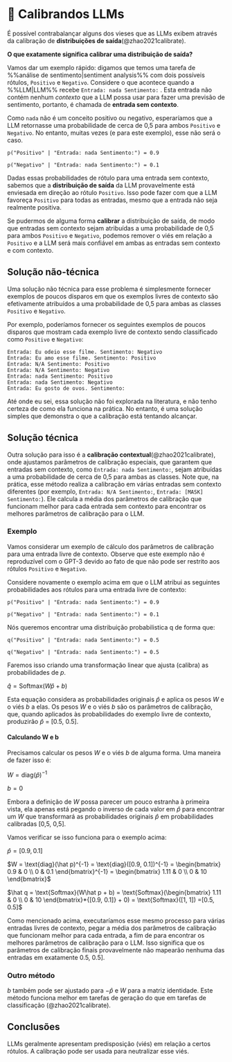 
# 🔴 Calibrandos LLMs

É possível contrabalançar alguns dos vieses que as LLMs exibem através da calibração de **distribuições de saída**(@zhao2021calibrate).

**O que exatamente significa calibrar uma distribuição de saída?**

Vamos dar um exemplo rápido: digamos que temos uma tarefa de %%análise de sentimento|sentiment analysis%% com dois possíveis rótulos, `Positivo` e `Negativo`.
Considere o que acontece quando a %%LLM|LLM%% recebe `Entrada: nada Sentimento:` .
Esta entrada não contém nenhum _contexto_ que a LLM possa usar para fazer uma previsão de sentimento, portanto, é chamada de **entrada sem contexto**.

Como `nada` não é um conceito positivo ou negativo, esperaríamos que a LLM retornasse uma probabilidade de cerca de 0,5 para ambos `Positivo` e `Negativo`. No entanto, muitas vezes (e para este exemplo), esse não será o caso.

```
p("Positivo" | "Entrada: nada Sentimento:") = 0.9

p("Negativo" | "Entrada: nada Sentimento:") = 0.1
```

Dadas essas probabilidades de rótulo para uma entrada sem contexto, sabemos que a **distribuição de saída** da LLM provavelmente está enviesada em direção ao rótulo `Positivo`. Isso pode fazer com que a LLM favoreça `Positivo` para todas as entradas, mesmo que a entrada não seja realmente positiva.

Se pudermos de alguma forma **calibrar** a distribuição de saída, de modo que entradas sem contexto sejam atribuídas a uma probabilidade de 0,5 para ambos `Positivo` e `Negativo`, podemos remover o viés em relação a `Positivo` e a LLM será mais confiável em ambas as entradas sem contexto e com contexto.

## Solução não-técnica

Uma solução não técnica para esse problema é simplesmente fornecer exemplos de poucos disparos em que os exemplos livres de contexto são efetivamente atribuídos a uma probabilidade de 0,5 para ambas as classes `Positivo` e `Negativo`.

Por exemplo, poderíamos fornecer os seguintes exemplos de poucos disparos que mostram cada exemplo livre de contexto sendo classificado como `Positivo` e `Negativo`:

```
Entrada: Eu odeio esse filme. Sentimento: Negativo
Entrada: Eu amo esse filme. Sentimento: Positivo
Entrada: N/A Sentimento: Positivo
Entrada: N/A Sentimento: Negativo
Entrada: nada Sentimento: Positivo
Entrada: nada Sentimento: Negativo
Entrada: Eu gosto de ovos. Sentimento:
```

Até onde eu sei, essa solução não foi explorada na literatura, e não tenho certeza de como ela funciona na prática. No entanto, é uma solução simples que demonstra o que a calibração está tentando alcançar.

## Solução técnica

Outra solução para isso é a **calibração contextual**(@zhao2021calibrate), onde ajustamos parâmetros de calibração especiais, que garantem que entradas sem contexto, como `Entrada: nada Sentimento:`, sejam atribuídas a uma probabilidade de cerca de 0,5 para ambas as classes. Note que, na prática, esse método realiza a calibração em várias entradas sem contexto diferentes (por exemplo, `Entrada: N/A Sentimento:`, `Entrada: [MASK] Sentimento:`). Ele calcula a média dos parâmetros de calibração que funcionam melhor para cada entrada sem contexto para encontrar os melhores parâmetros de calibração para o LLM.

### Exemplo

Vamos considerar um exemplo de cálculo dos parâmetros de calibração para uma entrada livre de contexto. Observe que este exemplo não é reproduzível com o GPT-3 devido ao fato de que não pode ser restrito aos rótulos `Positivo` e `Negativo`.

Considere novamente o exemplo acima em que o LLM atribui as seguintes probabilidades aos rótulos para uma entrada livre de contexto:

```
p("Positivo" | "Entrada: nada Sentimento:") = 0.9

p("Negativo" | "Entrada: nada Sentimento:") = 0.1
```

Nós queremos encontrar uma distribuição probabilistica q de forma que:

```
q("Positivo" | "Entrada: nada Sentimento:") = 0.5

q("Negativo" | "Entrada: nada Sentimento:") = 0.5
```

Faremos isso criando uma transformação linear que ajusta (calibra) as probabilidades de $p$.

$\hat q = \text{Softmax}(W\hat p + b)$

Esta equação considera as probabilidades originais $\hat p$ e aplica os pesos $W$ e o viés $b$ a elas. Os pesos $W$ e o viés $b$ são os parâmetros de calibração, que, quando aplicados às probabilidades do exemplo livre de contexto, produzirão $\hat p$ = [0.5, 0.5].

#### Calculando W e b

Precisamos calcular os pesos $W$ e o viés $b$ de alguma forma. Uma maneira de fazer isso é:

$W = \text{diag}(\hat p)^{-1}$

$b = 0$

Embora a definição de $W$ possa parecer um pouco estranha à primeira vista, ela apenas está pegando o inverso de cada valor em $\hat p$ para encontrar um $W$ que transformará as probabilidades originais $\hat p$ em probabilidades calibradas [0,5, 0,5].

Vamos verificar se isso funciona para o exemplo acima:

$\hat p = [0.9, 0.1]$

$W = \text{diag}(\hat p)^{-1} = \text{diag}([0.9, 0.1])^{-1} 
= \begin{bmatrix}
   0.9 & 0 \\
   0 & 0.1
\end{bmatrix}^{-1}
= \begin{bmatrix}
   1.11 & 0 \\
   0 & 10
\end{bmatrix}$

$\hat q = \text{Softmax}(W\hat p + b) = \text{Softmax}(\begin{bmatrix}
   1.11 & 0 \\
   0 & 10
\end{bmatrix}*{[0.9, 0.1]} + 0)
= \text{Softmax}([1, 1])
=[0.5, 0.5]$

Como mencionado acima, executaríamos esse mesmo processo para várias entradas livres de contexto, pegar a média dos parâmetros de calibração que funcionam melhor para cada entrada, a fim de para encontrar os melhores parâmetros de calibração para o LLM. Isso significa que os parâmetros de calibração finais provavelmente não mapearão nenhuma das entradas em exatamente 0.5, 0.5].

### Outro método

$b$ também pode ser ajustado para $-\hat p$ e $W$ para a matriz identidade. Este método funciona melhor em tarefas de geração do que em tarefas de classificação (@zhao2021calibrate).

## Conclusões

LLMs geralmente apresentam predisposição (viés) em relação a certos rótulos. A calibração pode ser usada para neutralizar esse viés.
